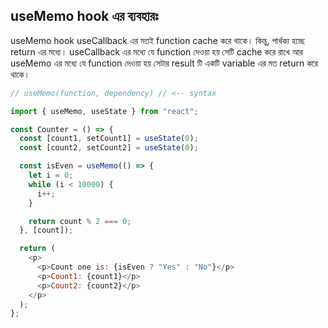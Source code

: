 ## useMemo hook এর ব্যবহারঃ

useMemo hook useCallback এর মতই function cache করে থাকে। কিন্তু, পার্থক্য হচ্ছে return এর মধ্যে। useCallback এর মধ্যে যে function দেওয়া হয় সেটি cache করে রাখে আর useMemo এর মধ্যে যে function দেওয়া হয় সেটার result টি একটি variable এর মত return করে থাকে।

```js copy showLineNumbers {9-13, 20}
// useMemo(function, dependency) // <-- syntax

import { useMemo, useState } from "react";

const Counter = () => {
  const [count1, setCount1] = useState(0);
  const [count2, setCount2] = useState(0);

  const isEven = useMemo(() => {
    let i = 0;
    while (i < 10000) {
      i++;
    }

    return count % 2 === 0;
  }, [count]);

  return (
    <p>
      <p>Count one is: {isEven ? "Yes" : "No"}</p>
      <p>Count1: {count1}</p>
      <p>Count2: {count2}</p>
    </p>
  );
};
```
